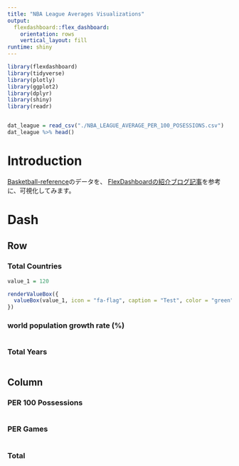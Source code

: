 ```yaml
---
title: "NBA League Averages Visualizations"
output: 
  flexdashboard::flex_dashboard:
    orientation: rows
    vertical_layout: fill
runtime: shiny
---
```


```r
library(flexdashboard)
library(tidyverse)
library(plotly)
library(ggplot2)
library(dplyr)
library(shiny)
library(readr)


dat_league = read_csv("./NBA_LEAGUE_AVERAGE_PER_100_POSESSIONS.csv")
dat_league %>% head()
```


Introduction {data-icon="fa-globe"}
===============================================

[Basketball-reference](https://www.basketball-reference.com/leagues/NBA_stats_totals.html)のデータを、
[FlexDashboardの紹介ブログ記事](https://medium.com/@kar.prattusha/flex-dashboard-with-shiny-components-in-r-1229f3a3fa8a)を参考に、可視化してみます。

Dash {data-icon="fa-globe"}
===============================================

Row {data-width=150}
---------------------------------


### Total Countries {.value-box}

```r
value_1 = 120

renderValueBox({
  valueBox(value_1, icon = "fa-flag", caption = "Test", color = "green")
})
```

### world population growth rate (%) {.value-box}

```r

```

### Total Years {.value-box}

```r

```

Column {data-width=500 data-height=100 .tabset}
-----------------------------------------------------------------------

### PER 100 Possessions

```r

```

### PER Games

```r

```

### Total

```r

```